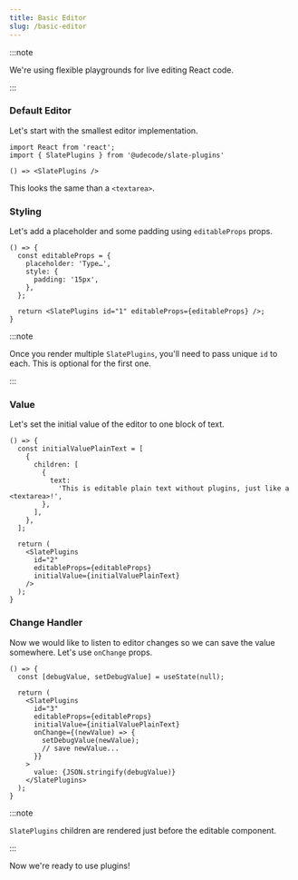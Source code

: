 ```yaml
---
title: Basic Editor
slug: /basic-editor
---
```


:::note

We're using flexible playgrounds for live editing React code.

:::

### Default Editor

Let's start with the smallest editor implementation.

```tsx
import React from 'react';
import { SlatePlugins } from '@udecode/slate-plugins'
```

```tsx live
() => <SlatePlugins />
```

This looks the same than a `<textarea>`.

### Styling

Let's add a placeholder and some padding using `editableProps` props.

```tsx live
() => {
  const editableProps = {
    placeholder: 'Type…',
    style: {
      padding: '15px',
    },
  };

  return <SlatePlugins id="1" editableProps={editableProps} />;
}
```

:::note

Once you render multiple `SlatePlugins`, you'll need to pass unique `id` to each.
This is optional for the first one.

:::

### Value

Let's set the initial value of the editor to one block of text.

```tsx live
() => {
  const initialValuePlainText = [
    {
      children: [
        {
          text:
            'This is editable plain text without plugins, just like a <textarea>!',
        },
      ],
    },
  ];

  return (
    <SlatePlugins
      id="2"
      editableProps={editableProps}
      initialValue={initialValuePlainText}
    />
  );
}
```

### Change Handler

Now we would like to listen to editor changes so we can save the value somewhere.
Let's use `onChange` props.

```tsx live
() => {
  const [debugValue, setDebugValue] = useState(null);

  return (
    <SlatePlugins
      id="3"
      editableProps={editableProps}
      initialValue={initialValuePlainText}
      onChange={(newValue) => {
        setDebugValue(newValue);
        // save newValue...
      }}
    >
      value: {JSON.stringify(debugValue)}
    </SlatePlugins>
  );
}
```

:::note

`SlatePlugins` children are rendered just before the editable component.

:::

Now we're ready to use plugins!
